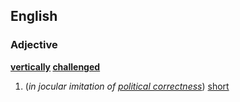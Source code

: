 ==English==
===Adjective===
'''[[vertically]] [[challenged]]'''
#(''in jocular imitation of [[political correctness]]'') [[short]]